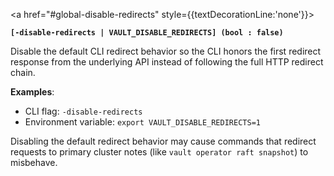 <a id="global-disable-redirects" />

<a href="#global-disable-redirects" style={{textDecorationLine:'none'}}>

**`[-disable-redirects | VAULT_DISABLE_REDIRECTS] (bool : false)`**

</a>

Disable the default CLI redirect behavior so the CLI honors the first redirect
response from the underlying API instead of following the full HTTP redirect
chain.

**Examples**:

- CLI flag: `-disable-redirects`
- Environment variable: `export VAULT_DISABLE_REDIRECTS=1`

<Warning>

  Disabling the default redirect behavior may cause commands that redirect
  requests to primary cluster notes (like `vault operator raft snapshot`) to
  misbehave.

</Warning>


